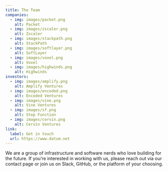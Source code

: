 ```yaml
---
title: The Team
companies:
  - img: images/packet.png
    alt: Packet
  - img: images/zscaler.png
    alt: Zscaler
  - img: images/stackpath.png
    alt: StackPath
  - img: images/softlayer.png
    alt: SoftLayer
  - img: images/voxel.png
    alt: Voxel
  - img: images/highwinds.png
    alt: Highwinds
investors:
  - img: images/amplify.png
    alt: Amplify Ventures
  - img: images/encoded.png
    alt: Encoded Ventures
  - img: images/vine.png
    alt: Vine Ventures
  - img: images/sf.png
    alt: Step Function
  - img: images/cervin.png
    alt: Cervin Ventures
link:
  label: Get in touch
  url: https://www.datum.net
---
```


We are a group of infrastructure and software nerds who love building for the future. If you’re interested in working with us, please reach out via our contact page or join us on Slack, GitHub, or the platform of your choosing.
